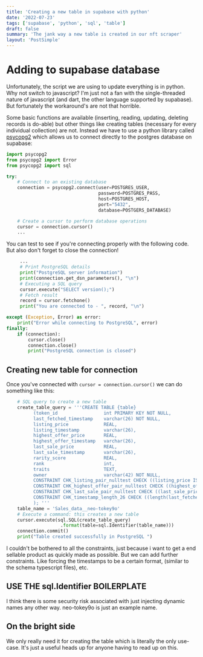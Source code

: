 ```yaml
---
title: 'Creating a new table in supabase with python'
date: '2022-07-23'
tags: ['supabase', 'python', 'sql', 'table']
draft: false
summary: 'The jank way a new table is created in our nft scraper'
layout: 'PostSimple'
---
```


# Adding to supabase database

Unfortunately, the script we are using to update everything is in python. Why not switch to javascript? I'm just not a fan with the single-threaded nature of javascript (and dart, the other language supported by supabase). But fortunately the workaround's are not that horrible.

Some basic functions are available (inserting, reading, updating, deleting records is do-able) but other things like creating tables (necessary for every individual collection) are not. Instead we have to use a python library called [psycopg2](https://pypi.org/project/psycopg2/) which allows us to connect directly to the postgres database on supabase:

```py
import psycopg2
from psycopg2 import Error
from psycopg2 import sql

try:
    # Connect to an existing database
    connection = psycopg2.connect(user=POSTGRES_USER,
                                  password=POSTGRES_PASS,
                                  host=POSTGRES_HOST,
                                  port="5432",
                                  database=POSTGERS_DATABASE)

    # Create a cursor to perform database operations
    cursor = connection.cursor()
    ...
```

You can test to see if you're connecting properly with the following code. But also don't forget to close the connection!

```py
     ...
     # Print PostgreSQL details
     print("PostgreSQL server information")
     print(connection.get_dsn_parameters(), "\n")
     # Executing a SQL query
     cursor.execute("SELECT version();")
     # Fetch result
     record = cursor.fetchone()
     print("You are connected to - ", record, "\n")

except (Exception, Error) as error:
    print("Error while connecting to PostgreSQL", error)
finally:
    if (connection):
        cursor.close()
        connection.close()
        print("PostgreSQL connection is closed")
```

## Creating new table for connection

Once you've connected with `cursor = connection.cursor()` we can do something like this:

```py
    # SQL query to create a new table
    create_table_query = '''CREATE TABLE {table}
          (token_id                 int PRIMARY KEY NOT NULL,
          last_fetched_timestamp    varchar(26) NOT NULL,
          listing_price             REAL,
          listing_timestamp         varchar(26),
          highest_offer_price       REAL,
          highest_offer_timestamp   varchar(26),
          last_sale_price           REAL,
          last_sale_timestamp       varchar(26),
          rarity_score              REAL,
          rank                      int,
          traits                    TEXT,
          owner                     varchar(42) NOT NULL,
          CONSTRAINT CHK_listing_pair_nulltest CHECK ((listing_price IS NULL and listing_timestamp IS NULL) OR (listing_price IS NOT NULL and listing_timestamp IS NOT NULL)),
          CONSTRAINT CHK_highest_offer_pair_nulltest CHECK ((highest_offer_price IS NULL and highest_offer_timestamp IS NULL) OR (highest_offer_price IS NOT NULL and highest_offer_timestamp IS NOT NULL)),
          CONSTRAINT CHK_last_sale_pair_nulltest CHECK ((last_sale_price IS NULL and last_sale_timestamp IS NULL) OR (last_sale_price IS NOT NULL and last_sale_timestamp IS NOT NULL)),
          CONSTRAINT CHK_timestamp_length_26 CHECK ((length(last_fetched_timestamp) = 26))
          ); '''
    table_name = 'Sales_data__neo-tokey9o'
    # Execute a command: this creates a new table
    cursor.execute(sql.SQL(create_table_query)
                    .format(table=sql.Identifier(table_name)))
    connection.commit()
    print("Table created successfully in PostgreSQL ")
```

I couldn't be bothered to all the constraints, just because i want to get a end sellable product as quickly made as possible. But we can add further constraints. Like forcing the timestamps to be a certain format, (similar to the schema typescript files), etc.

## USE THE sql.Identifier BOILERPLATE

I think there is some security risk associated with just injecting dynamic names any other way. neo-tokey9o is just an example name.

## On the bright side

We only really need it for creating the table which is literally the only use-case. It's just a useful heads up for anyone having to read up on this.

